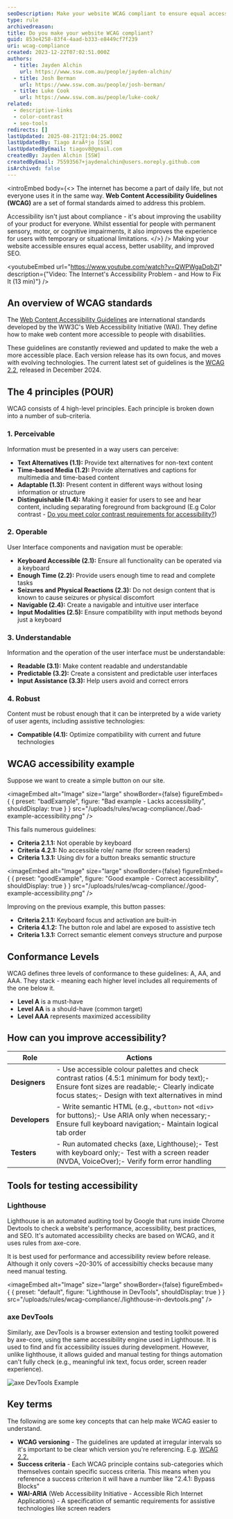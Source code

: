 ```yaml
---
seoDescription: Make your website WCAG compliant to ensure equal access for all users, regardless of abilities or navigation methods.
type: rule
archivedreason:
title: Do you make your website WCAG compliant?
guid: 853e4258-83f4-4aad-b333-e8449cf7f239
uri: wcag-compliance
created: 2023-12-22T07:02:51.000Z
authors:
  - title: Jayden Alchin
    url: https://www.ssw.com.au/people/jayden-alchin/
  - title: Josh Berman
    url: https://www.ssw.com.au/people/josh-berman/
  - title: Luke Cook
    url: https://www.ssw.com.au/people/luke-cook/
related:
  - descriptive-links
  - color-contrast
  - seo-tools
redirects: []
lastUpdated: 2025-08-21T21:04:25.000Z
lastUpdatedBy: Tiago AraÃºjo [SSW]
lastUpdatedByEmail: tiagov8@gmail.com
createdBy: Jayden Alchin [SSW]
createdByEmail: 75593567+jaydenalchin@users.noreply.github.com
isArchived: false
---
```


<introEmbed
  body={<>
The internet has become a part of daily life, but not everyone uses it in the same way. **Web Content Accessibility Guidelines (WCAG)** are a set of formal standards aimed to address this problem.

Accessibility isn't just about compliance - it's about improving the usability of your product for everyone. Whilst essential for people with permanent sensory, motor, or cognitive impairments, it also improves the experience for users with temporary or situational limitations.
  </>}
/>
Making your website accessible ensures equal access, better usability, and improved SEO.

<youtubeEmbed url="https://www.youtube.com/watch?v=QWPWgaDqbZI" description={"Video: The Internet's Accessibility Problem - and How to Fix It (13 min)"} />

## An overview of WCAG standards

The [Web Content Accessibility Guidelines](https://www.w3.org/WAI/standards-guidelines/wcag/) are international standards developed by the WW3C's Web Accessibility Initiative (WAI). They define how to make web content more accessible to people with disabilities.

These guidelines are constantly reviewed and updated to make the web a more accessible place. Each version release has its own focus, and moves with evolving technologies. The current latest set of guidelines is the [WCAG 2.2](https://www.w3.org/TR/WCAG22/), released in December 2024.

## The 4 principles (POUR)

WCAG consists of 4 high-level principles. Each principle is broken down into a number of sub-criteria.

### 1. Perceivable

Information must be presented in a way users can perceive:

* **Text Alternatives (1.1):** Provide text alternatives for non-text content
* **Time-based Media (1.2):** Provide alternatives and captions for multimedia and time-based content
* **Adaptable (1.3):** Present content in different ways without losing information or structure
* **Distinguishable (1.4):** Making it easier for users to see and hear content, including separating foreground from background (E.g Color contrast - [Do you meet color contrast requirements for accessibility?](/rules/color-contrast/))

### 2. Operable

User Interface components and navigation must be operable:

* **Keyboard Accessible (2.1):** Ensure all functionality can be operated via a keyboard
* **Enough Time (2.2):** Provide users enough time to read and complete tasks
* **Seizures and Physical Reactions (2.3):** Do not design content that is known to cause seizures or physical discomfort
* **Navigable (2.4):** Create a navigable and intuitive user interface
* **Input Modalities (2.5):** Ensure compatibility with input methods beyond just a keyboard

### 3. Understandable

Information and the operation of the user interface must be understandable:

* **Readable (3.1):** Make content readable and understandable
* **Predictable (3.2):** Create a consistent and predictable user interfaces
* **Input Assistance (3.3):** Help users avoid and correct errors

### 4. Robust

Content must be robust enough that it can be interpreted by a wide variety of user agents, including assistive technologies:

* **Compatible (4.1):** Optimize compatibility with current and future technologies

## WCAG accessibility example

Suppose we want to create a simple button on our site.

<imageEmbed
  alt="Image"
  size="large"
  showBorder={false}
  figureEmbed={ {
    preset: "badExample",
    figure: "Bad example - Lacks accessibility",
    shouldDisplay: true
  } }
  src="/uploads/rules/wcag-compliance/./bad-example-accessibility.png"
/>

This fails numerous guidelines:

* **Criteria 2.1.1:** Not operable by keyboard
* **Criteria 4.2.1:** No accessible role/ name (for screen readers)
* **Criteria 1.3.1:** Using div for a button breaks semantic structure

<imageEmbed
  alt="Image"
  size="large"
  showBorder={false}
  figureEmbed={ {
    preset: "goodExample",
    figure: "Good example - Correct accessibility",
    shouldDisplay: true
  } }
  src="/uploads/rules/wcag-compliance/./good-example-accessibility.png"
/>

Improving on the previous example, this button passes:

* **Criteria 2.1.1:** Keyboard focus and activation are built-in
* **Criteria 4.1.2:** The button role and label are exposed to assistive tech
* **Criteria 1.3.1:** Correct semantic element conveys structure and purpose

## Conformance Levels

WCAG defines three levels of conformance to these guidelines: A, AA, and AAA. They stack - meaning each higher level includes all requirements of the one below it.

* **Level A** is a must-have
* **Level AA** is a should-have (common target)
* **Level AAA** represents maximized accessibility

## How can you improve accessibility?

| Role       | Actions |
|------------|---------|
| **Designers**  | - Use accessible colour palettes and check contrast ratios (4.5:1 minimum for body text);- Ensure font sizes are readable;- Clearly indicate focus states;- Design with text alternatives in mind |
| **Developers** | - Write semantic HTML (e.g., `<button>` not `<div>` for buttons);- Use ARIA only when necessary;- Ensure full keyboard navigation;- Maintain logical tab order |
| **Testers**    | - Run automated checks (axe, Lighthouse);- Test with keyboard only;- Test with a screen reader (NVDA, VoiceOver);- Verify form error handling |

## Tools for testing accessibility

### Lighthouse

Lighthouse is an automated auditing tool by Google that runs inside Chrome Devtools to check a website's performance, accessibility, best practices, and SEO. It's automated accessibility checks are based on WCAG, and it uses rules from axe-core.

It is best used for performance and accessibility review before release. Although it only covers ~20-30% of accessibiltiy checks because many need manual testing.


<imageEmbed
  alt="Image"
  size="large"
  showBorder={false}
  figureEmbed={ {
    preset: "default",
    figure: "Lighthouse in DevTools",
    shouldDisplay: true
  } }
  src="/uploads/rules/wcag-compliance/./lighthouse-in-devtools.png"
/>

### axe DevTools

Similarly, axe DevTools is a browser extension and testing toolkit powered by axe-core, using the same accessibility engine used in Lighthouse. It is used to find and fix accessibility issues during development. However, unlike lighthouse, it allows guided and manual testing for things automation can't fully check (e.g., meaningful ink text, focus order, screen reader experience).

![axe DevTools Example](/uploads/rules/wcag-compliance/./axe-devtools-example.png)

## Key terms

The following are some key concepts that can help make WCAG easier to understand.

* **WCAG versioning** - The guidelines are updated at irregular intervals so it's important to be clear which version you're referencing. E.g. [WCAG 2.2.](https://www.w3.org/WAI/standards-guidelines/wcag/new-in-22)
* **Success criteria** - Each WCAG principle contains sub-categories which themselves contain specific success criteria. This means when you reference a success criterion it will have a number like "2.4.1: Bypass Blocks"
* **WAI-ARIA** (Web Accessibility Initiative - Accessible Rich Internet Applications) - A specification of semantic requirements for assistive technologies like screen readers
